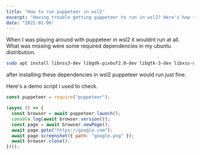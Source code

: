 ```yaml
---
title: "How to run puppeteer in wsl2"
excerpt: "Having trouble getting puppeteer to run in wsl2? Here's how to get started."
date: "2022-01-06"
---
```


When I was playing around with puppeteer in wsl2 it wouldnt run at all. What was missing were some required dependencies in my ubuntu distribution.

```bash
sudo apt install libnss3-dev libgdk-pixbuf2.0-dev libgtk-3-dev libxss-dev
```

after installing these dependencies in wsl2 puppeteer would run just fine.

Here's a demo script i used to check.

```javascript
const puppeteer = require("puppeteer");

(async () => {
  const browser = await puppeteer.launch();
  console.log(await browser.version());
  const page = await browser.newPage();
  await page.goto("https://google.com");
  await page.screenshot({ path: "google.png" });
  await browser.close();
})();
```
